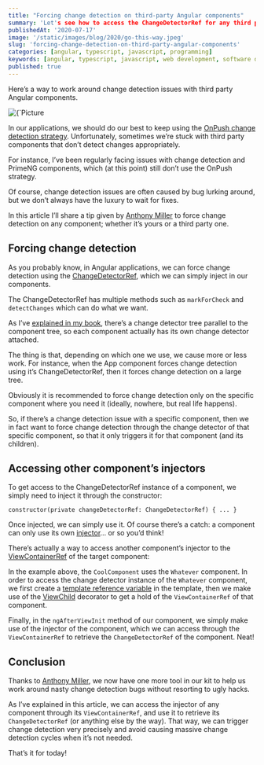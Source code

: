 ```yaml
---
title: "Forcing change detection on third-party Angular components"
summary: 'Let's see how to access the ChangeDetectorRef for any third party Angular component and use it to work around bugs!'
publishedAt: '2020-07-17'
image: '/static/images/blog/2020/go-this-way.jpeg'
slug: 'forcing-change-detection-on-third-party-angular-components'
categories: [angular, typescript, javascript, programming]
keywords: [angular, typescript, javascript, web development, software development, programming, coding]
published: true
---
```


Here’s a way to work around change detection issues with third party Angular components.

<BlogPostCenteredContent>
  <Image
    alt={`Picture courtesy of https://unsplash.com/@35mm`}
    src={`/static/images/blog/2020/go-this-way.jpeg`}
    width={700}
    height={1050}
    priority
  />
</BlogPostCenteredContent>

In our applications, we should do our best to keep using the [OnPush change detection strategy](https://blog.angular-university.io/onpush-change-detection-how-it-works/). Unfortunately, sometimes we’re stuck with third party components that don’t detect changes appropriately.

For instance, I’ve been regularly facing issues with change detection and PrimeNG components, which (at this point) still don’t use the OnPush strategy.

Of course, change detection issues are often caused by bug lurking around, but we don’t always have the luxury to wait for fixes.

In this article I’ll share a tip given by [Anthony Miller](https://twitter.com/nthonymiller/status/1283218988923682816) to force change detection on any component; whether it’s yours or a third party one.

## Forcing change detection

As you probably know, in Angular applications, we can force change detection using the [ChangeDetectorRef](https://angular.io/api/core/ChangeDetectorRef), which we can simply inject in our components.

The ChangeDetectorRef has multiple methods such as `markForCheck` and `detectChanges` which can do what we want.

As I’ve [explained in my book](https://www.amazon.com/Learn-TypeScript-Building-Applications-understanding/dp/1789615860/), there’s a change detector tree parallel to the component tree, so each component actually has its own change detector attached.

The thing is that, depending on which one we use, we cause more or less work. For instance, when the App component forces change detection using it’s ChangeDetectorRef, then it forces change detection on a large tree.

Obviously it is recommended to force change detection only on the specific component where you need it (ideally, nowhere, but real life happens).

So, if there’s a change detection issue with a specific component, then we in fact want to force change detection through the change detector of that specific component, so that it only triggers it for that component (and its children).

## Accessing other component’s injectors

To get access to the ChangeDetectorRef instance of a component, we simply need to inject it through the constructor:

```
constructor(private changeDetectorRef: ChangeDetectorRef) { ... }
```

Once injected, we can simply use it. Of course there’s a catch: a component can only use its own [injector](https://angular.io/guide/dependency-injection)… or so you’d think!

There’s actually a way to access another component’s injector to the [ViewContainerRef](https://angular.io/api/core/ViewContainerRef) of the target component:

<Gist gistLink="dsebastien/412fd510987d244c0306e3561406441d" />

In the example above, the `CoolComponent` uses the `Whatever` component. In order to access the change detector instance of the `Whatever` component, we first create a [template reference variable](https://angular.io/guide/template-syntax) in the template, then we make use of the [ViewChild](https://angular.io/api/core/ViewChild) decorator to get a hold of the `ViewContainerRef` of that component.

Finally, in the `ngAfterViewInit` method of our component, we simply make use of the injector of the component, which we can access through the `ViewContainerRef` to retrieve the `ChangeDetectorRef` of the component. Neat!

## Conclusion

Thanks to [Anthony Miller](https://twitter.com/nthonymiller), we now have one more tool in our kit to help us work around nasty change detection bugs without resorting to ugly hacks.

As I’ve explained in this article, we can access the injector of any component through its `ViewContainerRef`, and use it to retrieve its `ChangeDetectorRef` (or anything else by the way). That way, we can trigger change detection very precisely and avoid causing massive change detection cycles when it’s not needed.

That’s it for today!

<BlogPostSignature />
